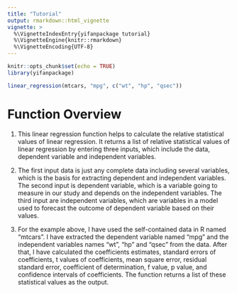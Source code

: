 ```yaml
---
title: "Tutorial"
output: rmarkdown::html_vignette
vignette: >
  %\VignetteIndexEntry{yifanpackage tutorial}
  %\VignetteEngine{knitr::rmarkdown}
  %\VignetteEncoding{UTF-8}
---
```


```r
knitr::opts_chunk$set(echo = TRUE)
library(yifanpackage)
```

```r
linear_regression(mtcars, "mpg", c("wt", "hp", "qsec"))
```

# Function Overview
1. This linear regression function helps to calculate the relative statistical values of linear regression.
It returns a list of relative statistical values of linear regression by entering three inputs, which include
the data, dependent variable and independent variables.

2. The first input data is just any complete data including several variables, which is the basis for extracting
dependent and independent variables. The second input is dependent variable, which is a variable going to measure in our study and depends on the independent variables. The third input are independent variables, which are variables in a model used to forecast the outcome of dependent variable based on their values.

3. For the example above, I have used the self-contained data in R named "mtcars". I have extracted the dependent
variable named "mpg" and the independent variables names "wt", "hp" and "qsec" from the data. After that, I have 
calculated the coefficients estimates, standard errors of coefficients, t values of coefficients, mean square error,
residual standard error, coefficient of determination, f value, p value, and confidence intervals of coefficients.
The function returns a list of these statistical values as the output.

